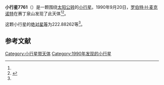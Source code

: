 {{Infobox planet
| bgcolour = #FFFFC0
| name = 7761
| symbol = 
| image = 
| caption = 
| discovery = yes
| discovery_ref = 
| discoverer = [[罗伯特·H·麦克诺特|罗伯特·H·麦克诺特]]
| discovery_site = [[赛丁泉山|赛丁泉山]] 
| discovered = 1990年9月20日
| designations = yes
| mp_name = 
| named_after = 
| alt_names = 
| mp_category = [[主带小行星|主带小行星]]
| orbit_ref = <ref name="a">[http://ssd.jpl.nasa.gov/sbdb.cgi?sstr=7761 7761] {{Wayback|url=http://ssd.jpl.nasa.gov/sbdb.cgi?sstr=7761 |date=20210717070313 }}，小行星數據庫瀏覽器（JPL Small-Body Database Browser）－[[美国国家航空航天局|美国国家航空航天局]]喷气推进实验室</ref>
| epoch = 2456400.5 (2013年4月18日更新)
| aphelion = {{convert|3.0325379|AU|km|3|abbr=on|lk=out}}
| perihelion = {{convert|1.6988611|AU|km|3|abbr=on}}
| semimajor = {{convert|2.3656995|AU|km|3|abbr=on}}
| eccentricity = 0.2818779
| period = 1329.039159 [[日|日]]<br />3.64[[儒略年|儒略年]]
| avg_speed = 
| inclination = 24.80017
| asc_node = 76.98848
| mean_anomaly = 
| arg_peri = 222.88262
| satellites = 
| physical_characteristics = yes
| dimensions = 
| mass = 
| density = 
| surface_grav = 
| escape_velocity = 
| sidereal_day = 
| axial_tilt = 
| pole_ecliptic_lat = 
| pole_ecliptic_lon = 
| albedo = 
| temperatures= 
| temp_name1 = 
| mean_temp_1 = 
| max_temp_1 = 
| temp_name2 = 
| max_temp_2 = 
| spectral_type = 
| abs_magnitude = 222.88262
}}

'''小行星7761'''（{{lang-en|7761}}）是一颗围绕[[太阳|太阳]][[公转|公转]]的[[小行星|小行星]]。1990年9月20日，[[罗伯特·H·麦克诺特|罗伯特·H·麦克诺特]]在赛丁泉山发现了此天体<ref name="a" /><ref>{{cite news|title=小行星列表|url=http://cfa-www.harvard.edu/iau/lists/NumberedMPs.txt|accessdate=2013-07-08|newspaper=哈佛大学|archive-date=2008-05-17|archive-url=https://web.archive.org/web/20080517010638/http://cfa-www.harvard.edu/iau/lists/NumberedMPs.txt|dead-url=no}}</ref>。

这颗小行星的[[绝对星等|绝对星等]]为222.88262等<ref name="a" />。

==参考文献==
{{reflist}}
{{Minor Planet Number|[[小行星7760|小行星7760]]|[[小行星7762|小行星7762]]}}

{{小天体}}

[[Category:小行星带天体|Category:小行星带天体]]
[[Category:1990年发现的小行星|Category:1990年发现的小行星]]

{{asteroid-stub}}